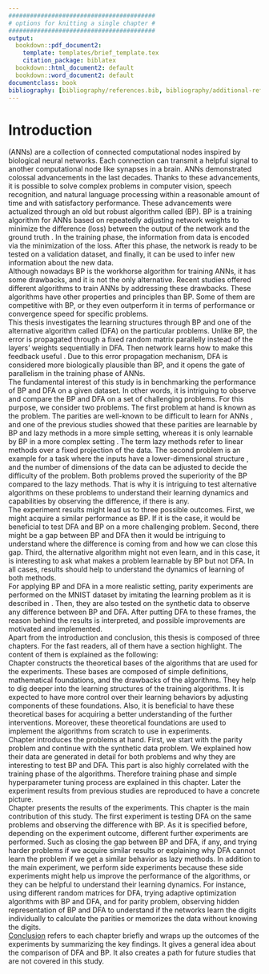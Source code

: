 ```yaml
---
#########################################
# options for knitting a single chapter #
#########################################
output:
  bookdown::pdf_document2:
    template: templates/brief_template.tex
    citation_package: biblatex
  bookdown::html_document2: default
  bookdown::word_document2: default
documentclass: book
bibliography: [bibliography/references.bib, bibliography/additional-references.bib]
---
```


# Introduction {.unnumbered}

```{=tex}
\adjustmtc
\markboth{Introduction}{}
```
\textbf{Artificial neural networks} (ANNs) are a collection of connected computational nodes inspired by biological neural networks. Each connection can transmit a helpful signal to another computational node like synapses in a brain. ANNs demonstrated colossal advancements in the last decades. Thanks to these advancements, it is possible to solve complex problems in computer vision, speech recognition, and natural language processing within a reasonable amount of time and with satisfactory performance. These advancements were actualized through an old but robust algorithm called \textbf{backpropagation} (BP). BP is a training algorithm for ANNs based on repeatedly adjusting network weights to minimize the difference (loss) between the output of the network and the ground truth \cite{Rumelhart:1986we}. In the training phase, the information from data is encoded via the minimization of the loss. After this phase, the network is ready to be tested on a validation dataset, and finally, it can be used to infer new information about the new data.  \
Although nowadays BP is the workhorse algorithm for training ANNs, it has some drawbacks, and it is not the only alternative. Recent studies offered different algorithms to train ANNs by addressing these drawbacks. These algorithms have other properties and principles than BP. Some of them are competitive with BP, or they even outperform it in terms of performance or convergence speed for specific problems. \
This thesis investigates the learning structures through BP and one of the alternative algorithm called \textbf{direct feedback alignment} (DFA) on the particular problems. Unlike BP, the error is propagated through a fixed random matrix parallelly instead of the layers' weights sequentially in DFA. Then network learns how to make this feedback useful \cite{nøkland2016direct}. Due to this error propagation mechanism, DFA is considered more biologically plausible than BP, and it opens the gate of parallelism in the training phase of ANNs.\
The fundamental interest of this study is in benchmarking the performance of BP and DFA on a given dataset. In other words, it is intriguing to observe and compare the BP and DFA on a set of challenging problems. For this purpose, we consider two problems. The first problem at hand is known as the \textbf{parity learning} problem. The parities are well-known to be difficult to learn for ANNs \cite{DBLP:journals/corr/abs-1807-06399}, and one of the previous studies showed that these parities are learnable by BP and lazy methods in a more simple setting, whereas it is only learnable by BP in a more complex setting \cite{DBLP:journals/corr/abs-2002-07400}. The term lazy methods refer to linear methods over a fixed projection of the data. The second problem is an example for a task where the inputs have a lower-dimensional structure \cite{chizat2020implicit}, and the number of dimensions of the data can be adjusted to decide the difficulty of the problem. Both problems proved the superiority of the BP compared to the lazy methods. That is why it is intriguing to test alternative algorithms on these problems to understand their learning dynamics and capabilities by observing the difference, if there is any. \
The experiment results might lead us to three possible outcomes. First, we might acquire a similar performance as BP. If it is the case, it would be beneficial to test DFA and BP on a more challenging problem. Second, there might be a gap between BP and DFA then it would be intriguing to understand where the difference is coming from and how we can close this gap. Third, the alternative algorithm might not even learn, and in this case, it is interesting to ask what makes a problem learnable by BP but not DFA. In all cases, results should help to understand the dynamics of learning of both methods. \
For applying BP and DFA in a more realistic setting, parity experiments are performed on the MNIST dataset by imitating the learning problem as it is described in \cite{DBLP:journals/corr/abs-2002-07400}. Then, they are also tested on the synthetic data to observe any difference between BP and DFA. After putting DFA to these frames, the reason behind the results is interpreted, and possible improvements are motivated and implemented. \
Apart from the introduction and conclusion, this thesis is composed of three chapters. For the fast readers, all of them have a section highlight. The content of them is explained as the following: \
Chapter \ref{chap:chapter_1} constructs the theoretical bases of the algorithms that are used for the experiments. These bases are composed of simple definitions, mathematical foundations, and the drawbacks of the algorithms. They help to dig deeper into the learning structures of the training algorithms. It is expected to have more control over their learning behaviors by adjusting components of these foundations. Also, it is beneficial to have these theoretical bases for acquiring a better understanding of the further interventions. Moreover, these theoretical foundations are used to implement the algorithms from scratch to use in experiments.\
Chapter \ref{chap:chapter_2} introduces the problems at hand. First, we start with the parity problem and continue with the synthetic data problem. We explained how their data are generated in detail for both problems and why they are interesting to test BP and DFA. This part is also highly correlated with the training phase of the algorithms. Therefore training phase and simple hyperparameter tuning process are explained in this chapter. Later the experiment results from previous studies \cite{DBLP:journals/corr/abs-2002-07400, chizat2020implicit}  are reproduced to have a concrete picture. \
Chapter \ref{chap:chapter_3} presents the results of the experiments. This chapter is the main contribution of this study. The first experiment is testing DFA on the same problems and observing the difference with BP. As it is specified before, depending on the experiment outcome, different further experiments are performed. Such as closing the gap between BP and DFA, if any, and trying harder problems if we acquire similar results or explaining why DFA cannot learn the problem if we get a similar behavior as lazy methods. In addition to the main experiment, we perform side experiments because these side experiments might help us improve the performance of the algorithms, or they can be helpful to understand their learning dynamics. For instance, using different random matrices for DFA, trying adaptive optimization algorithms with BP and DFA, and for parity problem, observing hidden representation of BP and DFA to understand if the networks learn the digits individually to calculate the parities or memorizes the data without knowing the digits.\
[Conclusion](#conc) refers to each chapter briefly and wraps up the outcomes of the experiments by summarizing the key findings. It gives a general idea about the comparison of DFA and BP. It also creates a path for future studies that are not covered in this study.